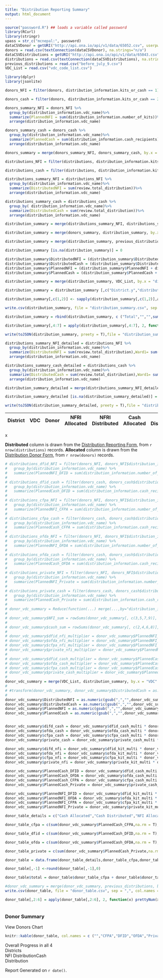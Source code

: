 ```yaml
---
title: "Distribution Reporting Summary"
output: html_document
---
```




```r
source("password.R") ## loads a variable called password
library(RCurl)
library(stringr)
upass = str_c("mcnepal:", password)
dataCSVDonor = getURI("http://api.ona.io/api/v1/data/65052.csv", userpwd=upass, httpauth = 1L)
donors = read.csv(textConnection(dataCSVDonor), na.strings="n/a")
dataCSVDistributions = getURI("http://api.ona.io/api/v1/data/65043.csv", userpwd=upass, httpauth = 1L)
distributions = read.csv(textConnection(dataCSVDistributions), na.strings="n/a")
previous_distributions = read.csv("before_july_9.csv")
VDC_List = read.csv("vdc_code_list.csv")
```

```r

library(dplyr)
library(jsonlite)

donors_NFI = filter(donors, distribution_information.kits_or_cash == 1)

donors_cash = filter(donors, distribution_information.kits_or_cash == 2)

donors_summary_NFI = donors_NFI %>% 
  group_by(distribution_information.vdc_name)%>%
  summarize(PlannedNFI = sum(distribution_information.number_of_kits))%>%
  arrange(distribution_information.vdc_name)

donors_summary_cash = donors_cash %>% 
  group_by(distribution_information.vdc_name)%>%
  summarize(PlannedCash = sum(distribution_information.cash_recipients))%>%
  arrange(distribution_information.vdc_name)

donors_summary = merge(donors_summary_NFI, donors_summary_cash, by.x = "distribution_information.vdc_name", by.y = "distribution_information.vdc_name", all = TRUE)

distributions_NFI = filter(distributions, distribution_information.kits_or_cash == 1)

distributions_cash = filter(distributions, distribution_information.kits_or_cash == 2)

distributions_summary_NFI = distributions_NFI %>% 
  group_by(distribution_information.vdc_name)%>%
  summarize(DistributedNFI = sum(review.total_distribution))%>%
  arrange(distribution_information.vdc_name)

distributions_summary_cash = distributions_cash %>% 
  group_by( distribution_information.vdc_name)%>%
  summarize(DistributedCash = sum(review.total_distribution))%>%
  arrange(distribution_information.vdc_name)

distribution_summary = merge(distributions_summary_NFI, distributions_summary_cash, by.x = "distribution_information.vdc_name", by.y = "distribution_information.vdc_name", all = TRUE)

distribution_summary = merge(donors_summary, distribution_summary, by.x = "distribution_information.vdc_name", by.y = "distribution_information.vdc_name", all = TRUE)

distribution_summary = merge(distribution_summary, previous_distributions, by.x = "distribution_information.vdc_name", by.y = "VDC", all=TRUE)

distribution_summary [is.na(distribution_summary)] = 0

distribution_summary$DistributedNFI = (distribution_summary$DistributedNFI + distribution_summary$Kits)
distribution_summary$DistributedCash = (distribution_summary$DistributedCash + distribution_summary$Cash)
distribution_summary$PlannedNFI = (distribution_summary$PlannedNFI + distribution_summary$Kits)
distribution_summary$PlannedCash = (distribution_summary$PlannedCash + distribution_summary$Cash)

distribution_summary = merge(distribution_summary, VDC_List, by.x = "distribution_information.vdc_name", by.y = "VDC",all.x =TRUE)

distribution_summary = distribution_summary [,c("District.y","distribution_information.vdc_name","Donor.y","PlannedNFI","DistributedNFI","PlannedCash","DistributedCash")] %>% arrange(District.y)

distribution_summary[,c(1,2)] <- sapply(distribution_summary[,c(1,2)],as.character)

write.csv(distribution_summary, file = "distribution_summary.csv", sep = ",", col.names = TRUE)

distribution_summary = rbind(distribution_summary, c ("Total","","",sum(distribution_summary$PlannedNFI),sum(distribution_summary$DistributedNFI),sum(distribution_summary$PlannedCash),sum(distribution_summary$DistributedCash)))

distribution_summary[,4:7] = apply(distribution_summary[,4:7], 2, function(x) prettyNum(x,big.interval = 3L , big.mark=','))

write(toJSON(distribution_summary, preety = T),file = "distribution_summary.json")

```

```r

distributions_summary_NFI_detailed = distributions_NFI %>% 
  group_by(distribution_information.vdc_name)%>%
  summarize(DistributedNFI = sum(review.total_distribution),Ward1= sum(II.II1.beneficiary_received1, na.rm = T),Ward2 = sum(II.II2.beneficiary_received2, na.rm = T),Ward3= sum(II.II3.beneficiary_received3, na.rm = T),Ward4= sum(II.II4.beneficiary_received4, na.rm = T),Ward5= sum(II.II5.beneficiary_received5, na.rm = T),Ward6= sum(II.II6.beneficiary_received6, na.rm = T),Ward7= sum(II.II7.beneficiary_received7, na.rm = T),Ward8= sum(II.II8.beneficiary_received8, na.rm = T),Ward9= sum(II.II9.beneficiary_received9, na.rm = T))%>%
  arrange(distribution_information.vdc_name)

distributions_summary_cash_detailed = distributions_cash %>% 
  group_by(distribution_information.vdc_name)%>%
  summarize(DistributedCash = sum(review.total_distribution),Ward1= sum(II.II1.beneficiary_received1, na.rm = T),Ward2 = sum(II.II2.beneficiary_received2, na.rm = T),Ward3= sum(II.II3.beneficiary_received3, na.rm = T),Ward4= sum(II.II4.beneficiary_received4, na.rm = T),Ward5= sum(II.II5.beneficiary_received5, na.rm = T),Ward6= sum(II.II6.beneficiary_received6, na.rm = T),Ward7= sum(II.II7.beneficiary_received7, na.rm = T),Ward8= sum(II.II8.beneficiary_received8, na.rm = T),Ward9= sum(II.II9.beneficiary_received9, na.rm = T))%>%
  arrange(distribution_information.vdc_name)

distribution_summary_detailed = merge(distributions_summary_NFI_detailed, distributions_summary_cash_detailed, by.x = "distribution_information.vdc_name", by.y = "distribution_information.vdc_name", all = TRUE)

distribution_summary_detailed [is.na(distribution_summary_detailed)] = 0

write(toJSON(distribution_summary_detailed, preety = T),file = "distribution_summary_detailed.json")

```





<html lang="en">
<head>

  <!-- Basic Page Needs -->
  <meta charset="utf-8">
  <title>Your page title here :)</title>
  <meta name="description" content="">
  <meta name="author" content="">

  <!-- Mobile Specific Metas -->
  <meta name="viewport" content="width=device-width, initial-scale=1">

  <!-- FONT -->
  <link href="http://fonts.googleapis.com/css?family=Raleway:400,300,600" rel="stylesheet" type="text/css">

  <!-- CSS -->
  <link rel="stylesheet" href="css/normalize.css">
  <link rel="stylesheet" href="css/skeleton.css">
  <link rel="stylesheet" href="css/main.css">
  <link rel="stylesheet" href="css/chartist.min.css"/>

</head>
<body ng-app="UNESCODistributionReporting">

<div ng-controller="mainCtrl">
<div>





<div class="container">
<table id="distribution_summary_table">
<thead> 
<tr>
<th>District</th>
<th>VDC</th>
<th>Donor</th>
<th>NFRI Allocated</th>
<th>NFRI Distributed</th>
<th>Cash Allocated</th>
<th>Cash Distributed</th>
</tr>
</thead>
</table>
<div>
<div class="pop_up_div"></div>
<span class="close-button">x</span>
</div>
</div>


<div></div>



**Distributed** column is drawn from the [Distribution Reporting Form](https://beta.ona.io/mcnepal/4384/65043), from `r nrow(distributions)` records.
**Allocated** column is drawn from the [Distribution Donor Form](https://beta.ona.io/mcnepal/4384/65052), from `r nrow(donors)` records.

```r




# distributions_dfid_NFI = filter(donors_NFI, donors_NFI$distribution_information.distribution_donor == "dfid") %>%
#   group_by(distribution_information.vdc_name) %>% 
#   summarize(PlannedNFI_DFID = sum(distribution_information.number_of_kits, na.rm = TRUE))
# 
# distributions_dfid_cash = filter(donors_cash, donors_cash$distribution_information.distribution_donor == "dfid") %>%
#   group_by(distribution_information.vdc_name) %>% 
#   summarize(PlannedCash_DFID = sum(distribution_information.cash_recipients, na.rm = TRUE))
# 
# distributions_cfpa_NFI = filter(donors_NFI, donors_NFI$distribution_information.distribution_donor == "cfpa")%>%
#   group_by(distribution_information.vdc_name) %>% 
#   summarize(PlannedNFI_CFPA = sum(distribution_information.number_of_kits, na.rm = TRUE))
# 
# distributions_cfpa_cash = filter(donors_cash, donors_cash$distribution_information.distribution_donor == "cfpa") %>%
#   group_by(distribution_information.vdc_name) %>% 
#   summarize(PlannedCash_CFPA = sum(distribution_information.cash_recipients, na.rm = TRUE))
# 
# distributions_ofda_NFI = filter(donors_NFI, donors_NFI$distribution_information.distribution_donor == "ofda")%>%
#   group_by(distribution_information.vdc_name) %>% 
#   summarize(PlannedNFI_OFDA = sum(distribution_information.number_of_kits, na.rm = TRUE))
# 
# distributions_ofda_cash = filter(donors_cash, donors_cash$distribution_information.distribution_donor == "ofda") %>%
#   group_by(distribution_information.vdc_name) %>% 
#   summarize(PlannedCash_OFDA = sum(distribution_information.cash_recipients, na.rm = TRUE))
# 
# distributions_private_NFI = filter(donors_NFI, donors_NFI$distribution_information.distribution_donor == "private")%>%
#   group_by(distribution_information.vdc_name) %>% 
#   summarize(PlannedNFI_Private = sum(distribution_information.number_of_kits, na.rm = TRUE))
# 
# distributions_private_cash = filter(donors_cash, donors_cash$distribution_information.distribution_donor == "private") %>%
#   group_by(distribution_information.vdc_name) %>% 
#   summarize(PlannedCash_Private = sum(distribution_information.cash_recipients, na.rm = TRUE))
# 
# donor_vdc_summary = Reduce(function(...) merge(...,by="distribution_information.vdc_name" ,all=T), list(distributions_private_cash, distributions_private_NFI, distributions_ofda_cash, distributions_ofda_NFI, distributions_cfpa_cash,distributions_cfpa_NFI,distributions_dfid_cash, distributions_dfid_NFI))
# 
# donor_vdc_summary$NFI_sum = rowSums(donor_vdc_summary[, c(3,5,7,9)], na.rm = TRUE)
# 
# donor_vdc_summary$cash_sum = rowSums(donor_vdc_summary[, c(2,4,6,8)], na.rm = TRUE)
# 
# donor_vdc_summary$dfid_nfi_multiplier = donor_vdc_summary$PlannedNFI_DFID/donor_vdc_summary$NFI_sum
# donor_vdc_summary$ofda_nfi_multiplier = donor_vdc_summary$PlannedNFI_OFDA/donor_vdc_summary$NFI_sum
# donor_vdc_summary$cfpa_nfi_multiplier = donor_vdc_summary$PlannedNFI_CFPA/donor_vdc_summary$NFI_sum
# donor_vdc_summary$private_nfi_multiplier = donor_vdc_summary$PlannedNFI_Private/donor_vdc_summary$NFI_sum
# 
# donor_vdc_summary$dfid_cash_multiplier = donor_vdc_summary$PlannedCash_DFID/donor_vdc_summary$cash_sum
# donor_vdc_summary$ofda_cash_multiplier = donor_vdc_summary$PlannedCash_OFDA/donor_vdc_summary$cash_sum
# donor_vdc_summary$cfpa_cash_multiplier = donor_vdc_summary$PlannedCash_CFPA/donor_vdc_summary$cash_sum
# donor_vdc_summary$private_cash_multiplier = donor_vdc_summary$PlannedCash_Private/donor_vdc_summary$cash_sum
# 
donor_vdc_summary = merge(VDC_List, distribution_summary, by.x = "VDC" ,by.y = "distribution_information.vdc_name" )
# 
# #transform(donor_vdc_summary, donor_vdc_summary$DistributedCash = as.numeric(donor_vdc_summary$DistributedCash), donor_vdc_summary$DistributedNFI = as.numeric(donor_vdc_summary$DistributedNFI))
# 
donor_vdc_summary$DistributedNFI = as.numeric(gsub(",","",donor_vdc_summary$DistributedNFI))
donor_vdc_summary$DistributedCash = as.numeric(gsub(",","",donor_vdc_summary$DistributedCash))
donor_vdc_summary$PlannedNFI = as.numeric(gsub(",","",donor_vdc_summary$PlannedNFI))
donor_vdc_summary$PlannedCash = as.numeric(gsub(",","",donor_vdc_summary$PlannedCash))


donor_vdc_summary$difd_cash = donor_vdc_summary$dfid_cash_multi * donor_vdc_summary$DistributedCash
donor_vdc_summary$ofda_cash = donor_vdc_summary$ofda_cash_multi * donor_vdc_summary$DistributedCash
donor_vdc_summary$cfpa_cash = donor_vdc_summary$cfpa_cash_multi * donor_vdc_summary$DistributedCash
donor_vdc_summary$private_cash = donor_vdc_summary$private_cash_multi * donor_vdc_summary$DistributedCash

donor_vdc_summary$difd_nfi = donor_vdc_summary$dfid_kit_multi * donor_vdc_summary$DistributedNFI
donor_vdc_summary$ofda_nfi = donor_vdc_summary$ofda_kit_multi * donor_vdc_summary$DistributedNFI
donor_vdc_summary$cfpa_nfi = donor_vdc_summary$cfpa_kit_multi * donor_vdc_summary$DistributedNFI
donor_vdc_summary$private_nfi = donor_vdc_summary$private_kit_multi * donor_vdc_summary$DistributedNFI

donor_vdc_summary$PlannedCash_DFID = donor_vdc_summary$dfid_cash_multi * donor_vdc_summary$PlannedCash
donor_vdc_summary$PlannedCash_OFDA = donor_vdc_summary$ofda_cash_multi * donor_vdc_summary$PlannedCash
donor_vdc_summary$PlannedCash_CFPA = donor_vdc_summary$cfpa_cash_multi * donor_vdc_summary$PlannedCash
donor_vdc_summary$PlannedCash_Private = donor_vdc_summary$private_cash_multi * donor_vdc_summary$PlannedCash

donor_vdc_summary$PlannedNFI_DFID = donor_vdc_summary$dfid_kit_multi * donor_vdc_summary$PlannedNFI
donor_vdc_summary$PlannedNFI_OFDA = donor_vdc_summary$ofda_kit_multi * donor_vdc_summary$PlannedNFI
donor_vdc_summary$PlannedNFI_CFPA = donor_vdc_summary$cfpa_kit_multi * donor_vdc_summary$PlannedNFI
donor_vdc_summary$PlannedNFI_Private = donor_vdc_summary$private_kit_multi * donor_vdc_summary$PlannedNFI

donor_table_details = c("Cash Allocated","Cash Distributed","NFI Allocated", "NFI Distributed","Total NFI Planned", "Total Cash Planned")

donor_table_cfpa = c(sum(donor_vdc_summary$PlannedCash_CFPA,na.rm = T),sum(donor_vdc_summary$cfpa_cash, na.rm = T),sum(donor_vdc_summary$PlannedNFI_CFPA, na.rm = T),sum(donor_vdc_summary$cfpa_nfi, na.rm = T),1900,0)

donor_table_dfid = c(sum(donor_vdc_summary$PlannedCash_DFID,na.rm = T),sum(donor_vdc_summary$difd_cash, na.rm = T),sum(donor_vdc_summary$PlannedNFI_DFID, na.rm = T),sum(donor_vdc_summary$difd_nfi, na.rm = T),3000,3000)

donor_table_ofda = c(sum(donor_vdc_summary$PlannedCash_OFDA,na.rm = T),sum(donor_vdc_summary$ofda_cash, na.rm = T),sum(donor_vdc_summary$PlannedNFI_OFDA, na.rm = T),sum(donor_vdc_summary$ofda_nfi, na.rm = T),3500,3500)

donor_table_private = c(sum(donor_vdc_summary$PlannedCash_Private,na.rm = T),sum(donor_vdc_summary$private_cash, na.rm = T),sum(donor_vdc_summary$PlannedNFI_Private, na.rm = T),sum(donor_vdc_summary$private_nfi, na.rm = T),15000,17000)

donor_table = data.frame(donor_table_details,donor_table_cfpa,donor_table_dfid, donor_table_ofda, donor_table_private)

donor_table[,-1] <-round(donor_table[,-1],0)

donor_table$total = donor_table$donor_table_cfpa + donor_table$donor_table_dfid + donor_table$donor_table_ofda + donor_table$donor_table_private

#donor_vdc_summary = merge(donor_vdc_summary, previous_distributions, by.x = "distribution_information.vdc_name", by.y = "VDC", all = TRUE)
write.csv(donor_table, file = "donor_table.csv", sep = ",", col.names = TRUE)

donor_table[,2:6] = apply(donor_table[,2:6], 2, function(x) prettyNum(x,big.interval = 3L , big.mark=','))

```

</div>

<div id="donor_div" class="container">
<div class="row">
<div class="six columns"><h3>Donor Summary</h3></div>
<div class="six columns"><a id="show_chart" class="button button-primary" ng-click="show(true)">View Donors Chart</a></div>
</div>




```r
knitr::kable(donor_table, col.names = c ("","CFPA","DFID","OFDA","Private Funds","Total"))
```





<div style="width:35%">
<div ng-show="tab" class="container">

<div id="chart_class" class="dash-charts">

<div class="chart-title"><span>Overall Progress in all 4 Districts</span></div>
<a class="nfi-chart"><span class="active">NFI Distribution</span></a><a class="cash-chart"><span>Cash Distribution</span></a>
<div class="chart-1"></div>
<div class="barchart-legend"></div>

</div>

</div>
</div>


</div>


Report Generated on `r date()`. 

</div>

<script type="text/javascript" src="js/jquery.js"></script>
<script type="text/javascript" src="js/angular.min.js"></script>
<script type="text/javascript" src="js/chartist.min.js"></script>
<script type="text/javascript" src="js/distributionSummary.js"></script>
<script type="text/javascript" src="js/main.js"></script>
<script type="text/javascript" src="js/newAggBarChart.js"></script>

</body>
</html>
